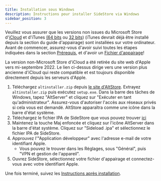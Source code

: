 ```yaml
---
title: Installation sous Windows
description: Instructions pour installer SideStore via Windows
sidebar_position: 3
---
```


Veuillez vous assurer que les versions non issues du Microsoft Store d'[iCloud](https://updates.cdn-apple.com/2020/windows/001-39935-20200911-1A70AA56-F448-11EA-8CC0-99D41950005E/iCloudSetup.exe) et d'iTunes [(64 bits](https://apple.com/itunes.download/win64) ou [32 bits](https://apple.com/itunes.download/win32)) (iTunes devrait déjà être installé depuis la section du guide d'appairage) sont installées sur votre ordinateur. Avant de commencer, assurez-vous d'avoir suivi toutes les étapes indiquées dans la section [Prérequis](prerequisites), et d'avoir un [Fichier d'appairage](pairing-file)!

La version non-Microsoft Store d'iCloud a été retirée du site web d'Apple vers mi-septembre 2022. Le lien ci-dessus dirige vers une version plus ancienne d'iCloud qui reste compatible et est toujours disponible directement depuis les serveurs d'Apple.

1. Téléchargez `altinstaller.zip` depuis [le site d'AltStore](https://cdn.altstore.io/file/altstore/altinstaller.zip). Extrayez `altinstaller.zip` puis exécutez `setup.exe`. Dans la barre des tâches de Windows, tapez "AltServer" et cliquez sur "Exécuter en tant qu'administrateur". Assurez-vous d'autoriser l'accès aux réseaux privés si cela vous est demandé. AltStore apparaîtra comme une icône dans la barre d'état système.
2. Téléchargez le fichier IPA de SideStore que vous pouvez trouver [ici](https://github.com/sidestore/sidestore/releases/latest/download/sidestore.ipa)
3. Maintenez la touche Maj enfoncée et cliquez sur l'icône AltServer dans la barre d'état système. Cliquez sur "Sideload .ipa" et sélectionnez le fichier IPA de SideStore.
4. Approuvez l'"Application développeur" avec l'adresse e-mail de votre identifiant Apple.
    * Vous pouvez le trouver dans les Réglages, sous "Général", puis "VPN et gestion de l'appareil".
5. Ouvrez SideStore, sélectionnez votre fichier d'appairage et connectez-vous avec votre identifiant Apple.

Une fois terminé, suivez les [Instructions après installation](post-install).